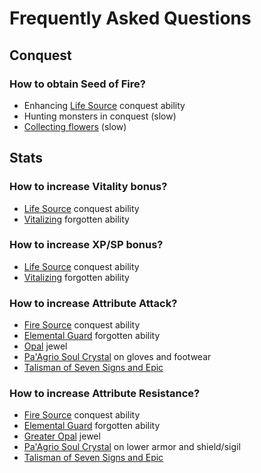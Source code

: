 # Frequently Asked Questions

## Conquest

### How to obtain Seed of Fire?
- Enhancing [Life Source](/guides/conquest#life-source) conquest ability
- Hunting monsters in conquest (slow)
- [Collecting flowers](/guides/conquest#collecting-flowers) (slow)

## Stats

### How to increase Vitality bonus?
- [Life Source](/guides/conquest#life-source) conquest ability
- [Vitalizing](/references/forgotten-power#vitalizing) forgotten ability

### How to increase XP/SP bonus?
- [Life Source](/guides/conquest#life-source) conquest ability
- [Vitalizing](/references/forgotten-power#vitalizing) forgotten ability

### How to increase Attribute Attack?
- [Fire Source](/guides/conquest#fire-source) conquest ability
- [Elemental Guard](/references/forgotten-power#elemental-guard) forgotten ability
- [Opal](/references/jewels#opal) jewel
- [Pa'Agrio Soul Crystal](/references/soul-crystals#paagrios-soul-crystal) on gloves and footwear
- [Talisman of Seven Signs and Epic](/references/talismans#talisman-of-seven-signs-and-epic)

### How to increase Attribute Resistance?
- [Fire Source](/guides/conquest#fire-source) conquest ability
- [Elemental Guard](/references/forgotten-power#elemental-guard) forgotten ability
- [Greater Opal](/references/jewels#opal) jewel
- [Pa'Agrio Soul Crystal](/references/soul-crystals#paagrios-soul-crystal) on lower armor and shield/sigil
- [Talisman of Seven Signs and Epic](/references/talismans#talisman-of-seven-signs-and-epic)